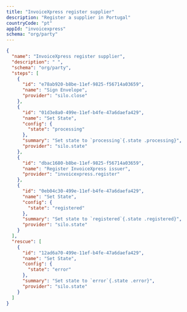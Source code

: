 ```yaml
---
title: "InvoiceXpress register supplier"
description: "Register a supplier in Portugal"
countryCode: "pt"
appId: "invoicexpress"
schema: "org/party"
---
```


```json
{
  "name": "InvoiceXpress register supplier",
  "description": " ",
  "schema": "org/party",
  "steps": [
    {
      "id": "e78ab920-b8be-11ef-9825-f56714a03659",
      "name": "Sign Envelope",
      "provider": "silo.close"
    },
    {
      "id": "01d3e8a0-499e-11ef-b4fe-47a6daefa429",
      "name": "Set State",
      "config": {
        "state": "processing"
      },
      "summary": "Set state to `processing`{.state .processing}",
      "provider": "silo.state"
    },
    {
      "id": "dbac1680-b8be-11ef-9825-f56714a03659",
      "name": "Register InvoiceXpress issuer",
      "provider": "invoicexpress.register"
    },
    {
      "id": "0eb04c30-499e-11ef-b4fe-47a6daefa429",
      "name": "Set State",
      "config": {
        "state": "registered"
      },
      "summary": "Set state to `registered`{.state .registered}",
      "provider": "silo.state"
    }
  ],
  "rescue": [
    {
      "id": "12ad6a70-499e-11ef-b4fe-47a6daefa429",
      "name": "Set State",
      "config": {
        "state": "error"
      },
      "summary": "Set state to `error`{.state .error}",
      "provider": "silo.state"
    }
  ]
}
```